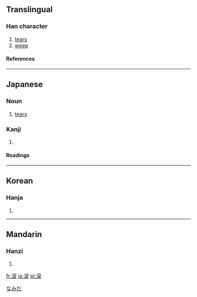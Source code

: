 {{see|淚}}

==Translingual==
===Han character===
{{Han char|rn=85|rad=水|as=08|sn=11|four=|canj=水戈尸大 (EISK), 水一尸大 (EMSK)|ids=⿰[[氵]][[戻]]}}
# [[tears]]
# [[weep]]
====References====
{{Han ref|kx=0627.311|dkj=17573|hdz=31634.061|uh=6D99|ud=28057}}

----

==Japanese==
===Noun===
{{ja-noun|k|hira=なみだ|rom=namida}}

# [[tear]]s
[[Category:ja:Bodily fluids|なみだ]]
===Kanji===
{{ja-kanji|grade=c|rs=水08}}
# {{defn|Japanese}} 
====Readings====
{{ja-readings|on=[[るい]] (rui), [[れい]] (rei)|kun=[[なみだ]] (namida)}}

----

==Korean==
===Hanja===
{{ko-hanja|hangeul=루>누|eumhun=|rv=ru>nu|mr=ru>nu|y=lwu>nwu}}
# {{defn|Korean}}

----
==Mandarin==
===Hanzi===
{{cmn-hanzi|pin=[[lèi]] (lei4)|wg=lei<sup>4</sup>}}
# {{defn|Mandarin}}

[[fr:涙]]
[[ja:涙]]
[[pl:涙]]